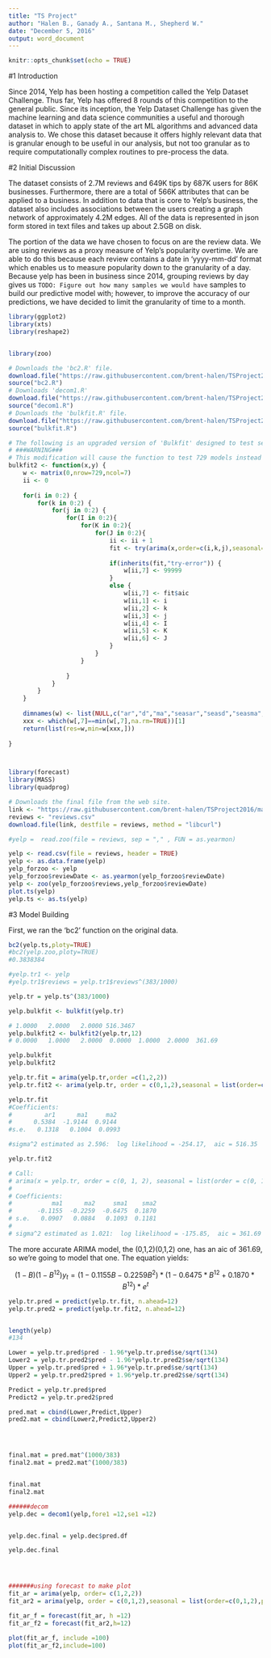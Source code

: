 ```yaml
---
title: "TS Project"
author: "Halen B., Ganady A., Santana M., Shepherd W."
date: "December 5, 2016"
output: word_document
---
```


```r
knitr::opts_chunk$set(echo = TRUE)
```

#1 Introduction

Since 2014, Yelp has been hosting a competition called the Yelp Dataset Challenge. Thus far, Yelp has offered 8 rounds of this competition to the general public. Since its inception, the Yelp Dataset Challenge has given the machine learning and data science communities a useful and thorough dataset in which to apply state of the art ML algorithms and advanced data analysis to. We chose this dataset because it offers highly relevant data that is granular enough to be useful in our analysis, but not too granular as to require computationally complex routines to pre-process the data. 

#2 Initial Discussion

The dataset consists of 2.7M reviews and 649K tips by 687K users for 86K businesses. Furthermore, there are a total of 566K attributes that can be applied to a business. In addition to data that is core to Yelp's business, the dataset also includes associations between the users creating a graph network of approximately 4.2M edges. All of the data is represented in json form stored in text files and takes up about 2.5GB on disk.

The portion of the data we have chosen to focus on are the review data. We are using reviews as a proxy measure of Yelp's popularity overtime. We are able to do this because each review contains a date in 'yyyy-mm-dd' format which enables us to measure popularity down to the granularity of a day. Because yelp has been in business since 2014, grouping reviews by day gives us `TODO: Figure out how many samples we would have` samples to build our predictive model with; however, to improve the accuracy of our predictions, we have decided to limit the granularity of time to a month.


```r
library(ggplot2)
library(xts)
library(reshape2)


library(zoo)

# Downloads the 'bc2.R' file.
download.file("https://raw.githubusercontent.com/brent-halen/TSProject2016/master/bc2.R", destfile = "bc2.R", method = "libcurl")
source("bc2.R")
# Downloads 'decom1.R'
download.file("https://raw.githubusercontent.com/brent-halen/TSProject2016/master/decom1.R",destfile="decom1.R", method="libcurl")
source("decom1.R")
# Downloads the 'bulkfit.R' file.
download.file("https://raw.githubusercontent.com/brent-halen/TSProject2016/master/bulkfit.R",destfile="bulkfit.R",method="libcurl")
source("bulkfit.R")

# The following is an upgraded version of 'Bulkfit' designed to test seasonal ARIMA models as well as stationary. 
# ###WARNING### 
# This modification will cause the function to test 729 models instead of just 27. It may take a while to complete.
bulkfit2 <- function(x,y) {
    w <- matrix(0,nrow=729,ncol=7)
    ii <- 0
    
    for(i in 0:2) {
        for(k in 0:2) {
            for(j in 0:2) {
                for(I in 0:2){
                    for(K in 0:2){
                        for(J in 0:2){
                            ii <- ii + 1
                            fit <- try(arima(x,order=c(i,k,j),seasonal= list(order=c(I,K,J),period=y)))
                            
                            if(inherits(fit,"try-error")) {
                                w[ii,7] <- 99999 	
                            }
                            else {
                                w[ii,7] <- fit$aic
                                w[ii,1] <- i
                                w[ii,2] <- k	
                                w[ii,3] <- j
                                w[ii,4] <- I
                                w[ii,5] <- K
                                w[ii,6] <- J
                            }
                        }
                    }
                        
                }
            }
        }
    }
    
    dimnames(w) <- list(NULL,c("ar","d","ma","seasar","seasd","seasma","AIC"))
    xxx <- which(w[,7]==min(w[,7],na.rm=TRUE))[1]
    return(list(res=w,min=w[xxx,]))
    
}



library(forecast)
library(MASS)
library(quadprog)

# Downloads the final file from the web site.
link <- "https://raw.githubusercontent.com/brent-halen/TSProject2016/master/reviews.csv"
reviews <- "reviews.csv"
download.file(link, destfile = reviews, method = "libcurl")

#yelp =  read.zoo(file = reviews, sep = "," , FUN = as.yearmon)

yelp <- read.csv(file = reviews, header = TRUE)
yelp <- as.data.frame(yelp)
yelp_forzoo <- yelp
yelp_forzoo$reviewDate <- as.yearmon(yelp_forzoo$reviewDate)
yelp <- zoo(yelp_forzoo$reviews,yelp_forzoo$reviewDate)
plot.ts(yelp)
yelp.ts <- as.ts(yelp)

```

#3 Model Building

First, we ran the 'bc2' function on the original data. 

```r

bc2(yelp.ts,ploty=TRUE)
#bc2(yelp.zoo,ploty=TRUE)
#0.3838384

```


```r


#yelp.tr1 <- yelp
#yelp.tr1$reviews = yelp.tr1$reviews^(383/1000)

yelp.tr = yelp.ts^(383/1000)
```

```r
yelp.bulkfit <- bulkfit(yelp.tr)

# 1.0000   2.0000   2.0000 516.3467 
yelp.bulkfit2 <- bulkfit2(yelp.tr,12)
# 0.0000   1.0000   2.0000  0.0000  1.0000  2.0000  361.69
```

```r
yelp.bulkfit
yelp.bulkfit2

yelp.tr.fit = arima(yelp.tr,order =c(1,2,2))
yelp.tr.fit2 <- arima(yelp.tr, order = c(0,1,2),seasonal = list(order=c(0,1,2),period=12))

yelp.tr.fit
#Coefficients:
#         ar1      ma1     ma2
#      0.5384  -1.9144  0.9144
#s.e.   0.1318   0.1004  0.0993

#sigma^2 estimated as 2.596:  log likelihood = -254.17,  aic = 516.35

yelp.tr.fit2

# Call:
# arima(x = yelp.tr, order = c(0, 1, 2), seasonal = list(order = c(0, 1, 2), period = 12))
# 
# Coefficients:
#           ma1      ma2     sma1    sma2
#       -0.1155  -0.2259  -0.6475  0.1870
# s.e.   0.0907   0.0884   0.1093  0.1181
# 
# sigma^2 estimated as 1.021:  log likelihood = -175.85,  aic = 361.69

```

The more accurate ARIMA model, the (0,1,2)(0,1,2) one, has an aic of 361.69, so we're going to model that one. The equation yields: 

$$ (1-B)(1-B^12)y_t = (1 - 0.1155B - 0.2259B^2)*(1 - 0.6475*B^12 + 0.1870*B^12)*e^t$$

```r
yelp.tr.pred = predict(yelp.tr.fit, n.ahead=12)
yelp.tr.pred2 = predict(yelp.tr.fit2, n.ahead=12)


length(yelp)
#134

Lower = yelp.tr.pred$pred - 1.96*yelp.tr.pred$se/sqrt(134)
Lower2 = yelp.tr.pred2$pred - 1.96*yelp.tr.pred2$se/sqrt(134)
Upper = yelp.tr.pred$pred + 1.96*yelp.tr.pred$se/sqrt(134)
Upper2 = yelp.tr.pred2$pred + 1.96*yelp.tr.pred2$se/sqrt(134)

Predict = yelp.tr.pred$pred
Predict2 = yelp.tr.pred2$pred

pred.mat = cbind(Lower,Predict,Upper)
pred2.mat = cbind(Lower2,Predict2,Upper2)




final.mat = pred.mat^(1000/383)
final2.mat = pred2.mat^(1000/383)


final.mat
final2.mat

######decom 
yelp.dec = decom1(yelp,fore1 =12,se1 =12)


yelp.dec.final = yelp.dec$pred.df

yelp.dec.final




#######using forecast to make plot
fit_ar = arima(yelp, order= c(1,2,2))
fit_ar2 = arima(yelp, order = c(0,1,2),seasonal = list(order=c(0,1,2),period=12))

fit_ar_f = forecast(fit_ar, h =12)
fit_ar_f2 = forecast(fit_ar2,h=12)

plot(fit_ar_f, include =100)
plot(fit_ar_f2,include=100)

```

